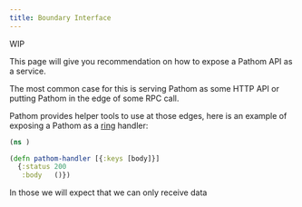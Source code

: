 ```yaml
---
title: Boundary Interface
---
```


WIP

This page will give you recommendation on how to expose a Pathom API as a service.

The most common case for this is serving Pathom as some HTTP API or putting Pathom
in the edge of some RPC call.

Pathom provides helper tools to use at those edges, here is an example of exposing
a Pathom as a [ring](https://github.com/ring-clojure/ring) handler:

```clojure
(ns )

(defn pathom-handler [{:keys [body]}]
  {:status 200
   :body   ()})
```

In those we will expect that we can only receive data
